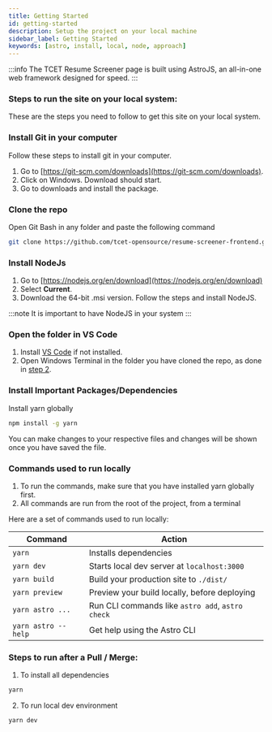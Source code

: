 ```yaml
---
title: Getting Started
id: getting-started
description: Setup the project on your local machine
sidebar_label: Getting Started
keywords: [astro, install, local, node, approach]
---
```

:::info 
The TCET Resume Screener page is built using AstroJS, an all-in-one web framework designed for speed.
:::

### Steps to run the site on your local system: 
These are the steps you need to follow to get this site on your local system.

### Install Git in your computer
Follow these steps to install git in your computer.
1. Go to [https://git-scm.com/downloads](https://git-scm.com/downloads).
2. Click on Windows. Download should start.
3. Go to downloads and install the package.

### Clone the repo
Open Git Bash in any folder and paste the following command

```bash
git clone https://github.com/tcet-opensource/resume-screener-frontend.git
```

### Install NodeJs

1. Go to [https://nodejs.org/en/download](https://nodejs.org/en/download)
2. Select <b>Current</b>.
3. Download the 64-bit .msi version. Follow the steps and install NodeJS.

:::note
It is important to have NodeJS in your system
:::

### Open the folder in VS Code
1. Install [VS Code](https://code.visualstudio.com/docs/?dv=win32user) if not installed. 
2. Open Windows Terminal in the folder you have cloned the repo, as done in [step 2](#clone-the-repo).

### Install Important Packages/Dependencies

Install yarn globally 

```bash
npm install -g yarn
```

You can make changes to your respective files and changes will be shown once you have saved the file.

### Commands used to run locally 

1. To run the commands, make sure that you have installed yarn globally first.
2. All commands are run from the root of the project, from a terminal

Here are a set of commands used to run locally:

| **Command** | **Action** |
| -------- | -------- |
| `yarn`   | Installs dependencies |
| `yarn dev` | Starts local dev server at `localhost:3000` |
| `yarn build` | Build your production site to `./dist/` |
| `yarn preview` | Preview your build locally, before deploying |
| `yarn astro ...` | Run CLI commands like `astro add`, `astro check` |
| `yarn astro --help` | Get help using the Astro CLI |

### Steps to run after a Pull / Merge: 

1. To install all dependencies

```bash
yarn
```
2. To run local dev environment

```bash
yarn dev
```